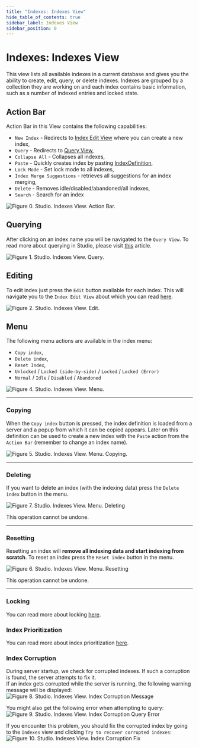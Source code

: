 ```yaml
---
title: "Indexes: Indexes View"
hide_table_of_contents: true
sidebar_label: Indexes View
sidebar_position: 0
---
```



# Indexes: Indexes View

This view lists all available indexes in a current database and gives you the ability to create, edit, query, or delete indexes. Indexes are grouped by a collection they are working on and each index contains basic information, such as a number of indexed entries and locked state.

## Action Bar

Action Bar in this View contains the following capabilities:

- `New Index` - Redirects to [Index Edit View](../../../studio/overview/indexes/index-edit-view.mdx) where you can create a new index,
- `Query` - Redirects to [Query View](../../../studio/overview/query/query-view.mdx),
- `Collapse All` - Collapses all indexes,
- `Paste` - Quickly creates index by pasting [IndexDefinition](../../../glossary/index-definition.mdx),
- `Lock Mode` - Set lock mode to all indexes,
- `Index Merge Suggestions` - retrieves all suggestions for an index merging,
- `Delete` - Removes idle/disabled/abandoned/all indexes,
- `Search` - Search for an index

![Figure 0. Studio. Indexes View. Action Bar.](./assets/indexes-view-action-bar.png)  



## Querying

After clicking on an index name you will be navigated to the `Query View`. To read more about querying in Studio, please visit [this](../../../studio/overview/query/query-view.mdx) article.

![Figure 1. Studio. Indexes View. Query.](./assets/indexes-view-query.png)  



## Editing

To edit index just press the `Edit` button available for each index. This will navigate you to the `Index Edit View` about which you can read [here](../../../studio/overview/indexes/index-edit-view.mdx).

![Figure 2. Studio. Indexes View. Edit.](./assets/indexes-view-edit.png)  



## Menu


The following menu actions are available in the index menu:


- `Copy index`,
- `Delete index`,
- `Reset Index`,
- `Unlocked` / `Locked (side-by-side)` / `Locked` / `Locked (Error)`
- `Normal` / `Idle` / `Disabled` / `Abandoned`

![Figure 4. Studio. Indexes View. Menu.](./assets/indexes-view-menu-2.png)    

---

### Copying

When the `Copy index` button is pressed, the index definition is loaded from a server and a popup from which it can be copied appears. Later on this definition can be used to create a new index with the `Paste` action from  the `Action Bar` (remember to change an index name).

![Figure 5. Studio. Indexes View. Menu. Copying.](./assets/indexes-view-menu-copy.png)  

---

### Deleting

If you want to delete an index (with the indexing data) press the `Delete index` button in the menu.

![Figure 7. Studio. Indexes View. Menu. Deleting](./assets/indexes-view-menu-delete.png)  

<Admonition type="danger" title="">
This operation cannot be undone.
</Admonition>

---

### Resetting

Resetting an index will **remove all indexing data and start indexing from scratch**. To reset an index press the `Reset index` button in the menu.

![Figure 6. Studio. Indexes View. Menu. Resetting](./assets/indexes-view-menu-reset.png)  

<Admonition type="danger" title="">
This operation cannot be undone.
</Admonition>

---

### Locking

You can read more about locking [here](../../../server/administration/index-administration.mdx#index-locking).

### Index Prioritization

You can read more about index prioritization [here](../../../server/administration/index-administration.mdx#index-prioritization).

### Index Corruption

During server startup, we check for corrupted indexes. If such a corruption is found, the server attempts to fix it.   
If an index gets corrupted while the server is running, the following warning message will be displayed:
![Figure 8. Studio. Indexes View. Index Corruption Message](./assets/indexes-view-corruption-1.png)

You might also get the following error when attempting to query:   
![Figure 9. Studio. Indexes View. Index Corruption Query Error](./assets/indexes-view-corruption-2.png)

If you encounter this problem, you should fix the corrupted index by going to the `Indexes` view and 
clicking `Try to recover corrupted indexes`:   
![Figure 10. Studio. Indexes View. Index Corruption Fix](./assets/indexes-view-corruption-3.png)



